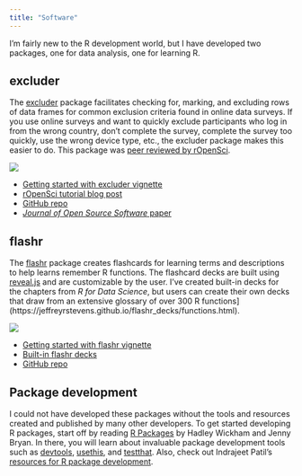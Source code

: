 ```yaml
---
title: "Software"
---
```


I'm fairly new to the R development world, but I have developed two packages, one for data analysis, one for learning R.

## excluder


The [excluder](https://docs.ropensci.org/excluder/) package facilitates checking for, marking, and excluding rows of data frames for common exclusion criteria found in online data surveys. If you use online surveys and want to quickly exclude participants who log in from the wrong country, don't complete the survey, complete the survey too quickly, use the wrong device type, etc., the excluder package makes this easier to do. This package was [peer reviewed by rOpenSci](https://github.com/ropensci/software-review/issues/455).

::: {.column-margin}
![](images/excluder_hex.png)
:::

* [Getting started with excluder vignette](https://docs.ropensci.org/excluder/articles/excluder.html)
* [rOpenSci tutorial blog post](https://ropensci.org/blog/2022/08/09/working-with-qualtrics-data-excluding/)
* [GitHub repo](https://github.com/ropensci/excluder/)
* [_Journal of Open Source Software_ paper](https://doi.org/10.21105/joss.03893)


## flashr

The [flashr](https://jeffreyrstevens.github.io/flashr/) package creates flashcards for learning terms and descriptions to help learns remember R functions. The flashcard decks are built using [reveal.js](https://revealjs.com/) and are customizable by the user. I've created built-in decks for the chapters from _R for Data Science_, but users can create their own decks that draw from an extensive glossary of over 300 R functions](https://jeffreyrstevens.github.io/flashr_decks/functions.html).

::: {.column-margin}
![](images/flashr_hex.png)
:::

* [Getting started with flashr vignette](https://jeffreyrstevens.github.io/flashr/articles/flashr.html)
* [Built-in flashr decks](https://jeffreyrstevens.github.io/flashr_decks/)
* [GitHub repo](https://github.com/JeffreyRStevens/flashr_decks)


## Package development

I could not have developed these packages without the tools and resources created and published by many other developers. To get started developing R packages, start off by reading [R Packages](https://r-pkgs.org) by Hadley Wickham and Jenny Bryan. In there, you will learn about invaluable package development tools such as [devtools](https://devtools.r-lib.org/), [usethis](https://usethis.r-lib.org/), and [testthat](https://testthat.r-lib.org/). Also, check out Indrajeet Patil's [resources for R package development](https://indrajeetpatil.github.io/awesome-r-pkgtools/).
